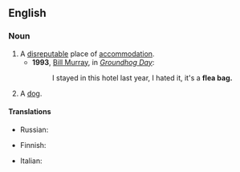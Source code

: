 ==English==

===Noun===
{{en-noun|head=[[flea]] [[bag]]}}

# A [[disreputable]] place of [[accommodation]].
#* '''1993''', [[w:Bill Murray|Bill Murray]], in ''[[w:Groundhog Day (film)|Groundhog Day]]'':
#*: I stayed in this hotel last year, I hated it, it's a '''flea bag.'''
# {{context|slang|lang=en}} A [[dog]].

====Translations====
{{trans-top|disreputable place of accommodation}}
* Russian: {{t+|ru|клоповник|m|tr=klopóvnik}}
{{trans-mid}}
{{trans-bottom}}

{{trans-top|(slang) dog}}
* Finnish: {{t|fi|kirppusäkki}}
{{trans-mid}}
* Italian: {{t|it|sacco di pulci|m}}
{{trans-bottom}}